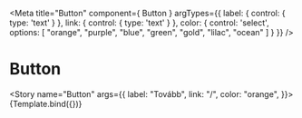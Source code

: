 <!-- header.stories.mdx -->



<Meta
  title="Button"
  component={ Button }
  argTypes={{
    label: {
      control: { type: 'text' }
    },
    link: {
      control: { type: 'text' }
    },
    color: {
      control: 'select', options: [ "orange", "purple", "blue", "green", "gold", "lilac", "ocean" ]
    }
  }}
/>

# Button

<Story name="Button" args={{
  label: "Tovább",
  link: "/",
  color: "orange",
}}>
  {Template.bind({})}
</Story>
